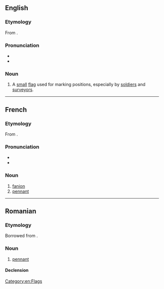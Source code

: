 ==English==

===Etymology===
From {{bor|en|fr|-}}.

===Pronunciation===
* {{IPA|en|/ˈfænjən/}}
* {{rhymes|en|ænjən|s=2}}

===Noun===
{{en-noun}}

# A [[small]] [[flag]] used for marking positions, especially by [[soldier]]s and [[surveyor]]s.

[[Category:en:Flags]]

----

==French==

===Etymology===
From {{inh|fr|frm|feinion}}.

===Pronunciation===
* {{fr-IPA}}
* {{audio|fr|LL-Q150 (fra)-Lepticed7-porte-fanion.wav|Audio}}

===Noun===
{{fr-noun|m}}

# [[fanion#English|fanion]]
# [[pennant]]

----

==Romanian==

===Etymology===
Borrowed from {{bor|ro|fr|fanion}}.

===Noun===
{{ro-noun|n|fanioane}}

# [[pennant]]

====Declension====
{{rfinfl|ro}}